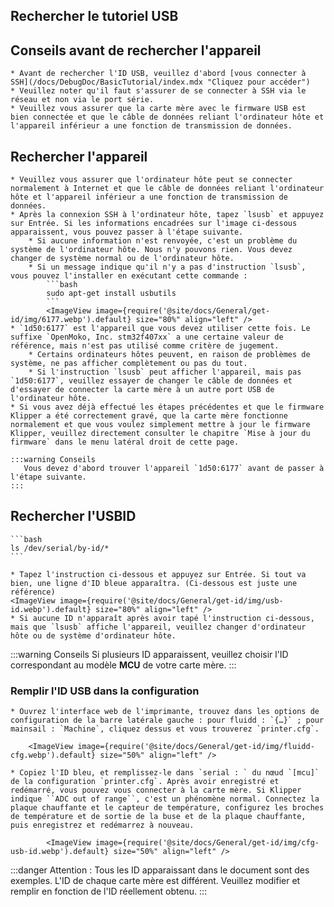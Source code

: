 ## Rechercher le tutoriel USB

## Conseils avant de rechercher l'appareil

    * Avant de rechercher l'ID USB, veuillez d'abord [vous connecter à SSH](/docs/DebugDoc/BasicTutorial/index.mdx "Cliquez pour accéder")
    * Veuillez noter qu'il faut s'assurer de se connecter à SSH via le réseau et non via le port série.
    * Veuillez vous assurer que la carte mère avec le firmware USB est bien connectée et que le câble de données reliant l'ordinateur hôte et l'appareil inférieur a une fonction de transmission de données.

## Rechercher l'appareil
    * Veuillez vous assurer que l'ordinateur hôte peut se connecter normalement à Internet et que le câble de données reliant l'ordinateur hôte et l'appareil inférieur a une fonction de transmission de données.
    * Après la connexion SSH à l'ordinateur hôte, tapez `lsusb` et appuyez sur Entrée. Si les informations encadrées sur l'image ci-dessous apparaissent, vous pouvez passer à l'étape suivante.
        * Si aucune information n'est renvoyée, c'est un problème du système de l'ordinateur hôte. Nous n'y pouvons rien. Vous devez changer de système normal ou de l'ordinateur hôte.
        * Si un message indique qu'il n'y a pas d'instruction `lsusb`, vous pouvez l'installer en exécutant cette commande :
            ```bash
            sudo apt-get install usbutils
            ```
            <ImageView image={require('@site/docs/General/get-id/img/6177.webp').default} size="80%" align="left" /> 
    * `1d50:6177` est l'appareil que vous devez utiliser cette fois. Le suffixe `OpenMoko, Inc. stm32f407xx` a une certaine valeur de référence, mais n'est pas utilisé comme critère de jugement.
        * Certains ordinateurs hôtes peuvent, en raison de problèmes de système, ne pas afficher complètement ou pas du tout.
        * Si l'instruction `lsusb` peut afficher l'appareil, mais pas `1d50:6177`, veuillez essayer de changer le câble de données et d'essayer de connecter la carte mère à un autre port USB de l'ordinateur hôte.
    * Si vous avez déjà effectué les étapes précédentes et que le firmware Klipper a été correctement gravé, que la carte mère fonctionne normalement et que vous voulez simplement mettre à jour le firmware Klipper, veuillez directement consulter le chapitre `Mise à jour du firmware` dans le menu latéral droit de cette page.

    :::warning Conseils
       Vous devez d'abord trouver l'appareil `1d50:6177` avant de passer à l'étape suivante.
    :::

## Rechercher l'USBID

    ```bash
    ls /dev/serial/by-id/*
    ```

    * Tapez l'instruction ci-dessous et appuyez sur Entrée. Si tout va bien, une ligne d'ID bleue apparaîtra. (Ci-dessous est juste une référence)
    <ImageView image={require('@site/docs/General/get-id/img/usb-id.webp').default} size="80%" align="left" />
    * Si aucune ID n'apparaît après avoir tapé l'instruction ci-dessous, mais que `lsusb` affiche l'appareil, veuillez changer d'ordinateur hôte ou de système d'ordinateur hôte.


:::warning Conseils
Si plusieurs ID apparaissent, veuillez choisir l'ID correspondant au modèle **MCU** de votre carte mère.
:::

### Remplir l'ID USB dans la configuration

    * Ouvrez l'interface web de l'imprimante, trouvez dans les options de configuration de la barre latérale gauche : pour fluidd : `{…}` ; pour mainsail : `Machine`, cliquez dessus et vous trouverez `printer.cfg`.

        <ImageView image={require('@site/docs/General/get-id/img/fluidd-cfg.webp').default} size="50%" align="left" />

    * Copiez l'ID bleu, et remplissez-le dans `serial : ` du nœud `[mcu]` de la configuration `printer.cfg`. Après avoir enregistré et redémarré, vous pouvez vous connecter à la carte mère. Si Klipper indique ``ADC out of range``, c'est un phénomène normal. Connectez la plaque chauffante et le capteur de température, configurez les broches de température et de sortie de la buse et de la plaque chauffante, puis enregistrez et redémarrez à nouveau.

            <ImageView image={require('@site/docs/General/get-id/img/cfg-usb-id.webp').default} size="50%" align="left" />

:::danger
Attention : Tous les ID apparaissant dans le document sont des exemples. L'ID de chaque carte mère est différent. Veuillez modifier et remplir en fonction de l'ID réellement obtenu.
::: 